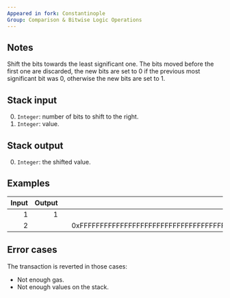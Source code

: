 ```yaml
---
Appeared in fork: Constantinople
Group: Comparison & Bitwise Logic Operations
---
```


## Notes

Shift the bits towards the least significant one. The bits moved before the first one are discarded, the new bits are set to 0 if the previous most significant bit was 0, otherwise the new bits are set to 1.

## Stack input

0. `Integer`: number of bits to shift to the right.
1. `Integer`: value.

## Stack output

0. `Integer`: the shifted value.

## Examples

| Input | Output | | Input | Output |
|------:|-------:|-|------:|-------:|
| 1 | 1 | | 4 | 0xFFFFFFFFFFFFFFFFFFFFFFFFFFFFFFFFFFFFFFFFFFFFFFFFFFFFFFFFFFFFFFFF |
| 2 | | | 0xFFFFFFFFFFFFFFFFFFFFFFFFFFFFFFFFFFFFFFFFFFFFFFFFFFFFFFFFFFFFFFF0 | |

## Error cases

The transaction is reverted in those cases:
- Not enough gas.
- Not enough values on the stack.

